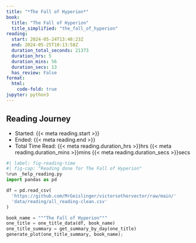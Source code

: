 ```yaml
---
title: "*The Fall of Hyperion*"
book:
  title: "The Fall of Hyperion"
  title_simplified: "the_fall_of_hyperion"
reading:
  start: 2024-05-24T13:48:23Z
  end: 2024-05-25T10:13:58Z
  duration_total_seconds: 21373
  duration_hrs: 5
  duration_mins: 56
  duration_secs: 13
  has_review: False
format:
  html:
    code-fold: true
jupyter: python3
---
```


## Reading Journey

* Started: {{< meta reading.start >}}
* Ended: {{< meta reading.end >}}
* Total Time Read: {{< meta reading.duration_hrs >}}hrs {{< meta reading.duration_mins >}}mins {{< meta reading.duration_secs >}}secs

```python
#| label: fig-reading-time
#| fig-cap: "Reading done for The Fall of Hyperion"
%run _help_reading.py
import pandas as pd

df = pd.read_csv(
  'https://github.com/MrGeislinger/victorsothervector/raw/main/'
  'data/reading/all_reading-clean.csv'
)

book_name = """The Fall of Hyperion"""
one_title = one_title_data(df, book_name)
one_title_summary = get_summary_by_day(one_title)
generate_plot(one_title_summary, book_name);
```
